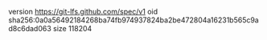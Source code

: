 version https://git-lfs.github.com/spec/v1
oid sha256:0a0a56492184268ba74fb974937824ba2be472804a16231b565c9ad8c6dad063
size 118204
